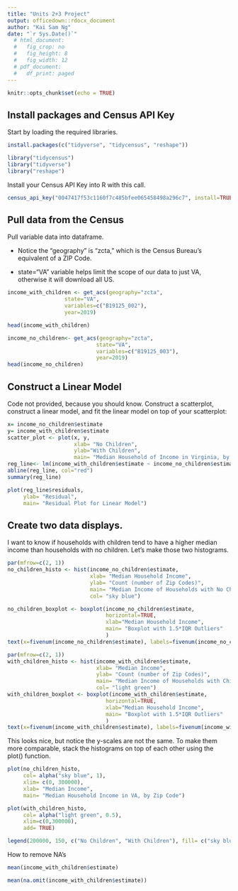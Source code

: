 ```yaml
---
title: "Units 2+3 Project"
output: officedown::rdocx_document
author: "Kai Sam Ng"
date: "`r Sys.Date()`"
  # html_document:
  #   fig_crop: no
  #   fig_height: 8
  #   fig_width: 12
  # pdf_document:
  #   df_print: paged
---
```


```r
knitr::opts_chunk$set(echo = TRUE)
```

## Install packages and Census API Key

Start by loading the required libraries.

```r
install.packages(c("tidyverse", "tidycensus", "reshape"))
```


```r

library("tidycensus")
library("tidyverse")
library("reshape")
```

Install your Census API Key into R with this call.

```r
census_api_key("0047417f53c1160f7c485bfee065458498a296c7", install=TRUE, overwrite=TRUE)
```

## Pull data from the Census

Pull variable data into dataframe. 

* Notice the "geography" is "zcta," which is the Census Bureau's equivalent of a ZIP Code. 

* state="VA" variable helps limit the scope of our data to just VA, otherwise it will download all US.

```r
income_with_children <- get_acs(geography="zcta",
                  state="VA",
                  variables=c("B19125_002"),
                  year=2019)

head(income_with_children)

income_no_children<- get_acs(geography="zcta",
                            state="VA",
                            variables=c("B19125_003"),
                            year=2019)
head(income_no_children)
```


## Construct a Linear Model

Code not provided, because you should know. Construct a scatterplot, construct a linear model, and fit the linear model on top of your scatterplot:
```r
x= income_no_children$estimate
y= income_with_children$estimate
scatter_plot <- plot(x, y,
                     xlab= "No Children",
                     ylab="With Children",
                     main= "Median Household of Income in Virginia, by Zip Code")
reg_line<- lm(income_with_children$estimate ~ income_no_children$estimate)
abline(reg_line, col="red")
summary(reg_line)

plot(reg_line$residuals, 
     ylab= "Residual",
     main= "Residual Plot for Linear Model")
```


## Create two data displays.

I want to know if households with children tend to have a higher median income than households with no children. Let's make those two histograms.

```r
par(mfrow=c(2, 1))
no_children_histo <- hist(income_no_children$estimate,
                          xlab= "Median Household Income",
                          ylab= "Count (number of Zip Codes)",
                          main= "Median Income of Households with No Children in VA, by Zip Code",
                          col= "sky blue")

no_children_boxplot <- boxplot(income_no_children$estimate,
                               horizontal=TRUE,
                               xlab="Median Household Income",
                               main= "Boxplot with 1.5*IQR Outliers"
                               )
text(x=fivenum(income_no_children$estimate), labels=fivenum(income_no_children$estimate), y=1.3)

par(mfrow=c(2, 1))
with_children_histo <- hist(income_with_children$estimate,
                            xlab= "Median Income",
                            ylab= "Count (number of Zip Codes)",
                            main= "Median Income of Households with Children in VA, by Zip Code",
                            col= "light green")
with_children_boxplot <- boxplot(income_with_children$estimate,
                               horizontal=TRUE,
                               xlab="Median Household Income",
                               main= "Boxplot with 1.5*IQR Outliers"
                               )
text(x=fivenum(income_with_children$estimate), labels=fivenum(income_with_children$estimate), y=1.3)
```

This looks nice, but notice the y-scales are not the same. To make them more comparable, stack the histograms on top of each other using the plot() function. 

```r
plot(no_children_histo, 
     col= alpha("sky blue", 1),
     xlim= c(0, 300000),
     xlab= "Median Income",
     main= "Median Household Income in VA, by Zip Code")

plot(with_children_histo,
     col= alpha("light green", 0.5),
     xlim=c(0,300000),
     add= TRUE)

legend(200000, 150, c("No Children", "With Children"), fill= c("sky blue", "light green"), title= "Zoomer Status")
```



How to remove NA's
```r
mean(income_with_children$estimate)

mean(na.omit(income_with_children$estimate))


```


